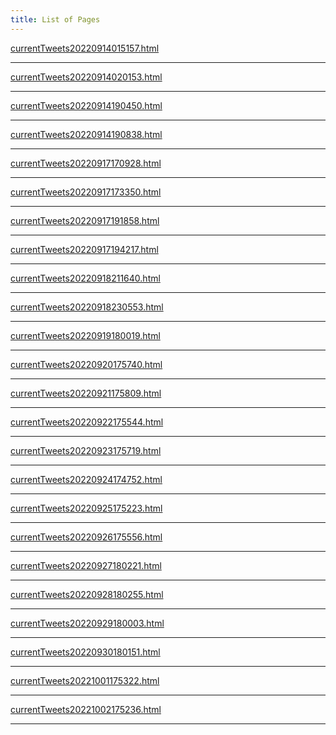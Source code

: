 ```yaml
---
title: List of Pages  
---
```



<a href='./pages/currentTweets20220914015157.html'>currentTweets20220914015157.html</a>


---



<a href='./pages/currentTweets20220914020153.html'>currentTweets20220914020153.html</a>


---



<a href='./pages/currentTweets20220914190450.html'>currentTweets20220914190450.html</a>


---



<a href='./pages/currentTweets20220914190838.html'>currentTweets20220914190838.html</a>


---



<a href='./pages/currentTweets20220917170928.html'>currentTweets20220917170928.html</a>


---



<a href='./pages/currentTweets20220917173350.html'>currentTweets20220917173350.html</a>


---



<a href='./pages/currentTweets20220917191858.html'>currentTweets20220917191858.html</a>


---



<a href='./pages/currentTweets20220917194217.html'>currentTweets20220917194217.html</a>


---



<a href='./pages/currentTweets20220918211640.html'>currentTweets20220918211640.html</a>


---



<a href='./pages/currentTweets20220918230553.html'>currentTweets20220918230553.html</a>


---



<a href='./pages/currentTweets20220919180019.html'>currentTweets20220919180019.html</a>


---



<a href='./pages/currentTweets20220920175740.html'>currentTweets20220920175740.html</a>


---



<a href='./pages/currentTweets20220921175809.html'>currentTweets20220921175809.html</a>


---



<a href='./pages/currentTweets20220922175544.html'>currentTweets20220922175544.html</a>


---



<a href='./pages/currentTweets20220923175719.html'>currentTweets20220923175719.html</a>


---



<a href='./pages/currentTweets20220924174752.html'>currentTweets20220924174752.html</a>


---



<a href='./pages/currentTweets20220925175223.html'>currentTweets20220925175223.html</a>


---



<a href='./pages/currentTweets20220926175556.html'>currentTweets20220926175556.html</a>


---



<a href='./pages/currentTweets20220927180221.html'>currentTweets20220927180221.html</a>


---



<a href='./pages/currentTweets20220928180255.html'>currentTweets20220928180255.html</a>


---



<a href='./pages/currentTweets20220929180003.html'>currentTweets20220929180003.html</a>


---



<a href='./pages/currentTweets20220930180151.html'>currentTweets20220930180151.html</a>


---



<a href='./pages/currentTweets20221001175322.html'>currentTweets20221001175322.html</a>


---



<a href='./pages/currentTweets20221002175236.html'>currentTweets20221002175236.html</a>


---



